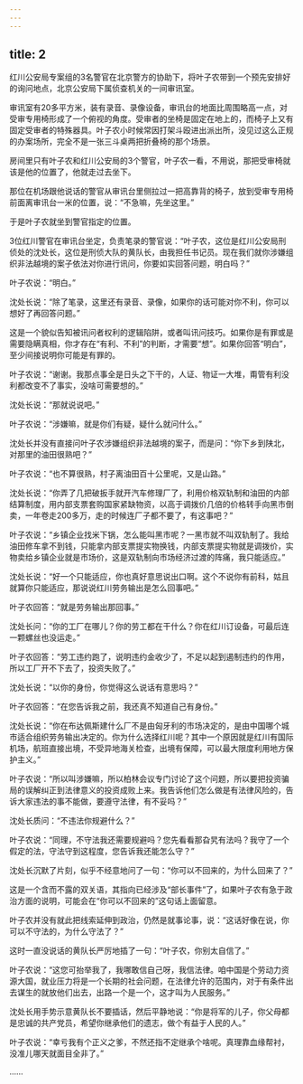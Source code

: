 ```yaml
---
---
---
```

title: 2
---



红川公安局专案组的3名警官在北京警方的协助下，将叶子农带到一个预先安排好的询问地点，北京公安局下属侦查机关的一间审讯室。

审讯室有20多平方米，装有录音、录像设备，审讯台的地面比周围略高一点，对受审专用椅形成了一个俯视的角度。受审者的坐椅是固定在地上的，而椅子上又有固定受审者的特殊器具。叶子农小时候常因打架斗殴进出派出所，没见过这么正规的办案场所，完全不是一张三斗桌两把折叠椅的那个场景。

房间里只有叶子农和红川公安局的3个警官，叶子农一看，不用说，那把受审椅就该是他的位置了，他就走过去坐下。

那位在机场跟他说话的警官从审讯台里侧拉过一把高靠背的椅子，放到受审专用椅前面离审讯台一米的位置，说：“不急嘛，先坐这里。”

于是叶子农就坐到警官指定的位置。

3位红川警官在审讯台坐定，负责笔录的警官说：“叶子农，这位是红川公安局刑侦处的沈处长，这位是刑侦大队的黄队长，由我担任书记员。现在我们就你涉嫌组织非法越境的案子依法对你进行讯问，你要如实回答问题，明白吗？”

叶子农说：“明白。”

沈处长说：“除了笔录，这里还有录音、录像，如果你的话可能对你不利，你可以想好了再回答问题。”

这是一个貌似告知被讯问者权利的逻辑陷阱，或者叫讯问技巧。如果你是有罪或是需要隐瞒真相，你才存在“有利、不利”的判断，才需要“想”。如果你回答“明白”，至少间接说明你可能是有罪的。

叶子农说：“谢谢。我那点事全是日头之下干的，人证、物证一大堆，甭管有利没利都改变不了事实，没啥可需要想的。”

沈处长说：“那就说说吧。”

叶子农说：“涉嫌嘛，就是你们有疑，疑什么就问什么。”

沈处长并没有直接问叶子农涉嫌组织非法越境的案子，而是问：“你下乡到陕北，对那里的油田很熟吧？”

叶子农说：“也不算很熟，村子离油田百十公里呢，又是山路。”

沈处长说：“你弄了几把破扳手就开汽车修理厂了，利用价格双轨制和油田的内部结算制度，用内部支票套购国家紧缺物资，以高于调拨价几倍的价格转手向黑市倒卖，一年卷走200多万，走的时候连厂子都不要了，有这事吧？”

叶子农说：“乡镇企业找米下锅，怎么能叫黑市呢？一黑市就不叫双轨制了。我给油田修车拿不到钱，只能拿内部支票提实物换钱，内部支票提实物就是调拨价，实物卖给乡镇企业就是市场价，这是双轨制向市场经济过渡的阵痛，我只能适应。”

沈处长说：“好一个只能适应，你也真好意思说出口啊。这个不说你有前科，姑且就算你只能适应，那说说红川劳务输出是怎么回事吧。”

叶子农回答：“就是劳务输出那回事。”

沈处长问：“你的工厂在哪儿？你的劳工都在干什么？你在红川订设备，可最后连一颗螺丝也没运走。”

叶子农回答：“劳工违约跑了，说明违约金收少了，不足以起到遏制违约的作用，所以工厂开不下去了，投资失败了。”

沈处长说：“以你的身份，你觉得这么说话有意思吗？”

叶子农回答：“在您告诉我之前，我还真不知道自己有身份。”

沈处长说：“你在布达佩斯建什么厂不是由匈牙利的市场决定的，是由中国哪个城市适合组织劳务输出决定的。你为什么选择红川呢？其中一个原因就是红川有国际机场，航班直接出境，不受异地海关检查，出境有保障，可以最大限度利用地方保护主义。”

叶子农说：“所以叫涉嫌嘛，所以柏林会议专门讨论了这个问题，所以要把投资骗局的误解纠正到法律意义的投资成败上来。我告诉他们怎么做是有法律风险的，告诉大家违法的事不能做，要遵守法律，有不妥吗？”

沈处长质问：“不违法你规避什么？”

叶子农说：“同理，不守法我还需要规避吗？您先看看那旮旯有法吗？我守了一个假定的法，守法守到这程度，您告诉我还能怎么守？”

沈处长沉默了片刻，似乎不经意地问了一句：“你可以不回来的，为什么回来了？”

这是一个含而不露的双关语，其指向已经涉及“部长事件”了，如果叶子农有急于政治方面的说明，可能会在“你可以不回来的”这句话上面留意。

叶子农并没有就此把线索延伸到政治，仍然是就事论事，说：“这话好像在说，你可以不守法的，为什么守法了？”

这时一直没说话的黄队长严厉地插了一句：“叶子农，你别太自信了。”

叶子农说：“这您可抬举我了，我哪敢信自己呀，我信法律。咱中国是个劳动力资源大国，就业压力将是一个长期的社会问题，在法律允许的范围内，对于有条件出去谋生的就放他们出去，出路一个是一个，这才叫为人民服务。”

沈处长用手势示意黄队长不要插话，然后平静地说：“你是将军的儿子，你父母都是忠诚的共产党员，希望你继承他们的遗志，做个有益于人民的人。”

叶子农说：“幸亏我有个正义之爹，不然还指不定继承个啥呢。真理靠血缘帮衬，没准儿哪天就面目全非了。”

……